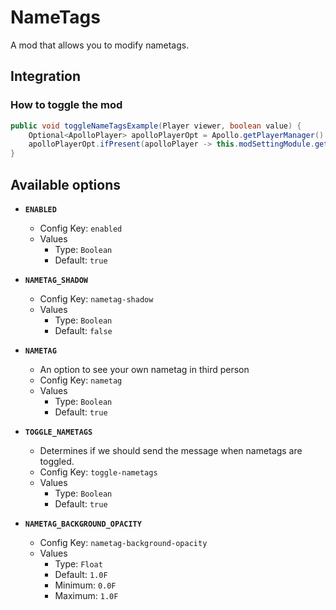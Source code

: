 # NameTags

A mod that allows you to modify nametags.

## Integration

### How to toggle the mod

```java
public void toggleNameTagsExample(Player viewer, boolean value) {
    Optional<ApolloPlayer> apolloPlayerOpt = Apollo.getPlayerManager().getPlayer(viewer.getUniqueId());
    apolloPlayerOpt.ifPresent(apolloPlayer -> this.modSettingModule.getOptions().set(apolloPlayer, ModNametag.ENABLED, value));
}
```

## Available options

- __`ENABLED`__
    - Config Key: `enabled`
    - Values
        - Type: `Boolean`
        - Default: `true`

- __`NAMETAG_SHADOW`__
    - Config Key: `nametag-shadow`
    - Values
        - Type: `Boolean`
        - Default: `false`

- __`NAMETAG`__
    - An option to see your own nametag in third person
    - Config Key: `nametag`
    - Values
        - Type: `Boolean`
        - Default: `true`

- __`TOGGLE_NAMETAGS`__
    - Determines if we should send the message when nametags are toggled.
    - Config Key: `toggle-nametags`
    - Values
        - Type: `Boolean`
        - Default: `true`

- __`NAMETAG_BACKGROUND_OPACITY`__
    - Config Key: `nametag-background-opacity`
    - Values
        - Type: `Float`
        - Default: `1.0F`
        - Minimum: `0.0F`
        - Maximum: `1.0F`

